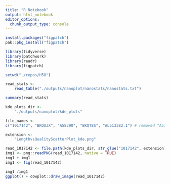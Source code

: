 ```yaml
---
title: "R Notebook"
output: html_notebook
editor_options: 
  chunk_output_type: console
---
```


```r

install.packages("figpatch")
pak::pkg_install("figpatch")
```

```r

library(tidyverse)
library(patchwork)
library(readr)
library(figpatch)

```


```r
setwd("./repos/H58")

read_stats <-
    read_table("./outputs/nanoplot/nanostats/nanostats.txt")

summary(read_stats)


```


```r
kde_plots_dir <-
    "./outputs/nanoplot/kde_plots"

file_names <- 
c("1017142", "BKQU3X", "A58390", "BKQT8S", "AL513382.1") # removed "A53789"

extension <-
    "LengthvsQualityScatterPlot_kde.png"

read_1017142 <- file.path(kde_plots_dir, str_glue("1017142", extension))
img1 <- png::readPNG(read_1017142, native = TRUE)
img1 + img1
img1 <- fig(read_1017142)

img1 /img1
ggplot() + cowplot::draw_image(read_1017142)
```
